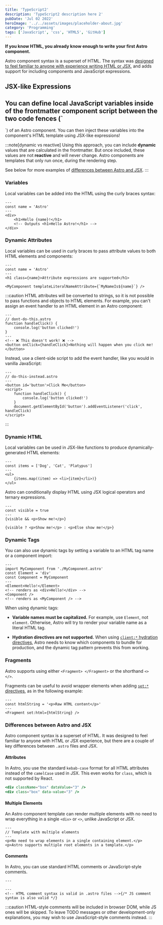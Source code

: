 ```yaml
---
title: 'TypeScript2'
description: 'TypeScript2 description here 2'
pubDate: 'Jul 02 2022'
heroImage: '../../assets/images/placeholder-about.jpg'
category: 'Programming'
tags: ['JavaScript', 'css', 'HTML5', 'GitHub']
---
```


**If you know HTML, you already know enough to write your first Astro
component.**

Astro component syntax is a superset of HTML. The syntax was
[designed to feel familiar to anyone with experience writing HTML or JSX](#differences-between-astro-and-jsx),
and adds support for including components and JavaScript expressions.

## JSX-like Expressions

## You can define local JavaScript variables inside of the frontmatter component script between the two code fences (`

`) of an Astro component. You can then inject these variables into the
component's HTML template using JSX-like expressions!

:::note[dynamic vs reactive] Using this approach, you can include **dynamic**
values that are calculated in the frontmatter. But once included, these values
are not **reactive** and will never change. Astro components are templates that
only run once, during the rendering step.

See below for more examples of
[differences between Astro and JSX](#differences-between-astro-and-jsx). :::

### Variables

Local variables can be added into the HTML using the curly braces syntax:

```astro
---
const name = 'Astro'
---
<div>
	<h1>Hello {name}!</h1>
	<!-- Outputs <h1>Hello Astro!</h1> -->
</div>
```

### Dynamic Attributes

Local variables can be used in curly braces to pass attribute values to both
HTML elements and components:

```astro title="src/components/DynamicAttributes.astro" "{name}" "${name}"
---
const name = 'Astro'
---
<h1 class={name}>Attribute expressions are supported</h1>

<MyComponent templateLiteralNameAttribute={`MyNameIs${name}`} />
```

:::caution HTML attributes will be converted to strings, so it is not possible
to pass functions and objects to HTML elements. For example, you can't assign an
event handler to an HTML element in an Astro component:

```astro
---
// dont-do-this.astro
function handleClick() {
	console.log('button clicked!')
}
---
<!-- ❌ This doesn't work! ❌ -->
<button onClick={handleClick}>Nothing will happen when you click me!</button>
```

Instead, use a client-side script to add the event handler, like you would in
vanilla JavaScript:

```astro
---
// do-this-instead.astro
---
<button id='button'>Click Me</button>
<script>
	function handleClick() {
		console.log('button clicked!')
	}
	document.getElementById('button').addEventListener('click', handleClick)
</script>
```

:::

### Dynamic HTML

Local variables can be used in JSX-like functions to produce
dynamically-generated HTML elements:

```astro title="src/components/DynamicHtml.astro" "{item}"
---
const items = ['Dog', 'Cat', 'Platypus']
---
<ul>
	{items.map((item) => <li>{item}</li>)}
</ul>
```

Astro can conditionally display HTML using JSX logical operators and ternary
expressions.

```astro title="src/components/ConditionalHtml.astro" "visible"
---
const visible = true
---
{visible && <p>Show me!</p>}

{visible ? <p>Show me!</p> : <p>Else show me!</p>}
```

### Dynamic Tags

You can also use dynamic tags by setting a variable to an HTML tag name or a
component import:

```astro title="src/components/DynamicTags.astro" /Element|(?<!My)Component/
---
import MyComponent from './MyComponent.astro'
const Element = 'div'
const Component = MyComponent
---
<Element>Hello!</Element>
<!-- renders as <div>Hello!</div> -->
<Component />
<!-- renders as <MyComponent /> -->
```

When using dynamic tags:

- **Variable names must be capitalized.** For example, use `Element`, not
  `element`. Otherwise, Astro will try to render your variable name as a literal
  HTML tag.

- **Hydration directives are not supported.** When using
  [`client:*` hydration directives](/en/core-concepts/framework-components/#hydrating-interactive-components),
  Astro needs to know which components to bundle for production, and the dynamic
  tag pattern prevents this from working.

### Fragments

Astro supports using either `<Fragment> </Fragment>` or the shorthand `<> </>`.

Fragments can be useful to avoid wrapper elements when adding
[`set:*` directives](/en/reference/directives-reference/#sethtml), as in the
following example:

```astro title="src/components/SetHtml.astro" "Fragment"
---
const htmlString = '<p>Raw HTML content</p>'
---
<Fragment set:html={htmlString} />
```

### Differences between Astro and JSX

Astro component syntax is a superset of HTML. It was designed to feel familiar
to anyone with HTML or JSX experience, but there are a couple of key differences
between `.astro` files and JSX.

#### Attributes

In Astro, you use the standard `kebab-case` format for all HTML attributes
instead of the `camelCase` used in JSX. This even works for `class`, which is
not supported by React.

```jsx del={1} ins={2} title="example.astro"
<div className="box" dataValue="3" />
<div class="box" data-value="3" />
```

#### Multiple Elements

An Astro component template can render multiple elements with no need to wrap
everything in a single `<div>` or `<>`, unlike JavaScript or JSX.

```astro title="src/components/RootElements.astro"
---
// Template with multiple elements
---
<p>No need to wrap elements in a single containing element.</p>
<p>Astro supports multiple root elements in a template.</p>
```

#### Comments

In Astro, you can use standard HTML comments or JavaScript-style comments.

```astro title="example.astro"
---

---
<!-- HTML comment syntax is valid in .astro files -->{/* JS comment syntax is also valid */}
```

:::caution HTML-style comments will be included in browser DOM, while JS ones
will be skipped. To leave TODO messages or other development-only explanations,
you may wish to use JavaScript-style comments instead. :::
